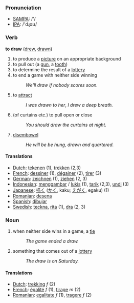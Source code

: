 === Pronunciation ===
*[[w:SAMPA|SAMPA]]: /'/
*[[w:IPA|IPA]]: /'dɻɑʊ/

=== Verb ===

'''to draw''' ([[drew]], [[drawn]])

# to produce a [[picture]] on an appropriate background
# to pull out (a [[gun]], a [[tooth]])
# to determine the result of a [[lottery]]
# to end a game with neither side winning
#:''We'll draw if nobody scores soon.''
# to [[attract]]
#:''I was drawn to her'', ''I drew a deep breath.''
# (of curtains etc.) to pull open or close
#:''You should draw the curtains at night.''
# [[disembowel]]
#:''He will be be hung, drawn and quartered.''

==== Translations ====
*[[Dutch]]: [[tekenen]] (1), [[trekken]] (2,3)
*[[French]]: [[dessiner]] (1), [[dégainer]] (2), [[tirer]] (3)
*[[German]]: [[zeichnen]] (1), [[ziehen]] (2, 3)
*[[Indonesian]]: [[gambar|menggambar]] / [[lukis]] (1), [[tarik]] (2,3), [[undi]] (3)
*[[Japanese]]: [[描く]] ([[かく]], kaku; [[えがく]], egaku) (1)
*[[Romanian]]: [[desena]]
*[[Spanish]]: [[dibujar]]
*[[Swedish]]: [[teckna]], [[rita]] (1), [[dra]] (2, 3)

=== Noun ===

# when neither side wins in a game, a [[tie]]
#:''The game ended a draw.''
# something that comes out of a [[lottery]]
#:''The draw is on Saturday.''

==== Translations ====
*[[Dutch]]: [[trekking]] ''f'' (2)
*[[French]]: [[égalité]] ''f'' (1), [[tirage]] ''m'' (2)
*[[Romanian]]: [[egalitate]] ''f'' (1), [[tragere]] ''f'' (2)